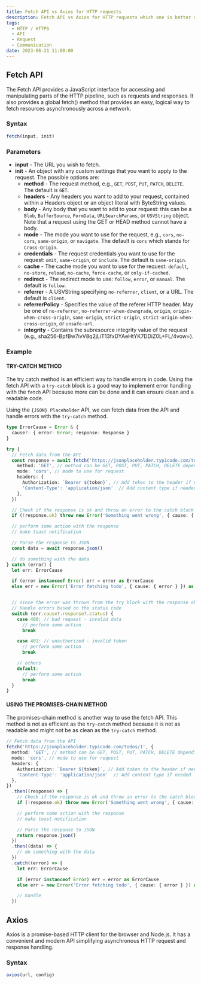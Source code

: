 ```yaml
---
title: Fetch API vs Axios for HTTP requests
description: Fetch API vs Axios for HTTP requests which one is better and why?
tags:
  - HTTP / HTTPS
  - API
  - Request
  - Communication
date: 2023-06-21 11:08:00
---
```


## Fetch API

The Fetch API provides a JavaScript interface for accessing and manipulating parts of the HTTP pipeline, such as requests and responses. It also provides a global fetch() method that provides an easy, logical way to fetch resources asynchronously across a network.

### Syntax

```ts language="ts" title="fetch.ts"
fetch(input, init)
```

### Parameters

- **input** - The URL you wish to fetch.
- **init** - An object with any custom settings that you want to apply to the request. The possible options are:
  - **method** - The request method, e.g., `GET`, `POST`, `PUT`, `PATCH`, `DELETE`. The default is `GET`.
  - **headers** - Any headers you want to add to your request, contained within a Headers object or an object literal with ByteString values.
  - **body** - Any body that you want to add to your request: this can be a `Blob`, `BufferSource`, `FormData`, `URLSearchParams`, or `USVString` object. Note that a request using the GET or HEAD method cannot have a body.
  - **mode** - The mode you want to use for the request, e.g., `cors`, `no-cors`, `same-origin`, or `navigate`. The default is `cors` which stands for `Cross-Origin`.
  - **credentials** - The request credentials you want to use for the request: `omit`, `same-origin`, or `include`. The default is `same-origin`.
  - **cache** - The cache mode you want to use for the request: `default`, `no-store`, `reload`, `no-cache`, `force-cache`, or `only-if-cached`.
  - **redirect** - The redirect mode to use: `follow`, `error`, or `manual`. The default is `follow`.
  - **referrer** - A USVString specifying `no-referrer`, `client`, or a URL. The default is `client`.
  - **referrerPolicy** - Specifies the value of the referer HTTP header. May be one of `no-referrer`, `no-referrer-when-downgrade`, `origin`, `origin-when-cross-origin`,
  `same-origin`, `strict-origin`, `strict-origin-when-cross-origin`, or `unsafe-url`.
  - **integrity** - Contains the subresource integrity value of the request (e.g., sha256-BpfBw7ivV8q2jLiT13fxDYAeHtYK7DDiZ0L+FL/4vow=).


### Example

#### TRY-CATCH METHOD

The try catch method is an efficient way to handle errors in code. Using the fetch API with a `try-catch` block is a good way to implement error handling with the `fetch` API because more can be done and it can ensure clean and a readable code.

Using the `{JSON} Placeholder` API, we can fetch data from the API and handle errors with the `try-catch` method.

```ts language="ts" title="try-catch-method.ts"
type ErrorCause = Error & {
  cause?: { error: Error; response: Response }
}

try {
  // Fetch data from the API
  const response = await fetch('https://jsonplaceholder.typicode.com/todos/1', {
    method: 'GET', // method can be GET, POST, PUT, PATCH, DELETE depending on the API endpoint definition
    mode: 'cors', // mode to use for request
    headers: {
      Authorization: `Bearer ${token}`, // Add token to the header if needed for authentication and authorization
      'Content-Type': 'application/json'  // Add content type if needed
    },
  })

  // Check if the response is ok and throw an error to the catch block if not
  if (!response.ok) throw new Error('Something went wrong', { cause: { response } })

  // perform some action with the response
  // make toast notification

  // Parse the response to JSON
  const data = await response.json()

  // do something with the data
} catch (error) {
  let err: ErrorCause

  if (error instanceof Error) err = error as ErrorCause
  else err = new Error('Error fetching todo', { cause: { error } }) as ErrorCause


  // since the error was thrown from the try block with the response object, we can access the response object from the error object
  // Handle errors based on the status code
  switch (err.cause?.response?.status) {
    case 400: // bad request - invalid data
      // perform some action
      break

    case 401: // unauthorized - invalid token
      // perform some action
      break

    // others
    default:
      // perform some action
      break
  }
}
```

#### USING THE PROMISES-CHAIN METHOD

The promises-chain method is another way to use the fetch API. This method is not as efficient as the `try-catch` method because it is not as readable and might not be as clean as the `try-catch` method.

```ts language="ts" title="promises-chain-method.ts"
// Fetch data from the API
fetch('https://jsonplaceholder.typicode.com/todos/1', {
  method: 'GET', // method can be GET, POST, PUT, PATCH, DELETE depending on the API endpoint definition
  mode: 'cors', // mode to use for request
  headers: {
    Authorization: `Bearer ${token}`, // Add token to the header if needed for authentication and authorization
    'Content-Type': 'application/json'  // Add content type if needed
  },
})
  .then((response) => {
    // Check if the response is ok and throw an error to the catch block if not
    if (!response.ok) throw new Error('Something went wrong', { cause: { response } })

    // perform some action with the response
    // make toast notification

    // Parse the response to JSON
    return response.json()
  })
  .then((data) => {
    // do something with the data
  })
  .catch((error) => {
    let err: ErrorCause

    if (error instanceof Error) err = error as ErrorCause
    else err = new Error('Error fetching todo', { cause: { error } }) as ErrorCause

    // handle
  })
```

## Axios

Axios is a promise-based HTTP client for the browser and Node.js. It has a convenient and modern API simplifying asynchronous HTTP request and response handling.

### Syntax

```ts language="ts" title="axios.ts"
axios(url, config)
```
